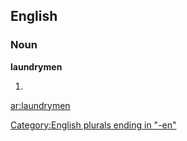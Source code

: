 ==English==

===Noun===
'''laundrymen'''

# {{plural of|[[laundryman]]}}

[[Category:English plurals ending in "-en"]]

[[ar:laundrymen]]